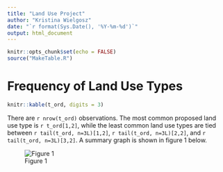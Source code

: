 ---
title: "Land Use Project"
author: "Kristina Wielgosz"
date: "`r format(Sys.Date(), '%Y-%m-%d')`"
output: html_document
---

```{r setup, include=FALSE}
knitr::opts_chunk$set(echo = FALSE)
source("MakeTable.R")
```

# Frequency of Land Use Types
```{r}
knitr::kable(t_ord, digits = 3)
```

There are `r nrow(t_ord)` observations. The most common proposed land use type is `r t_ord[1,2]`, while the least common land use types are tied between `r tail(t_ord, n=3L)[1,2]`, `r tail(t_ord, n=3L)[2,2]`, and `r tail(t_ord, n=3L)[3,2]`. A summary graph is shown in figure 1 below.

![Figure 1](../fig1.png)